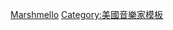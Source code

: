 {{Navbox musical artist
| name       = Marshmello
| title      = [[Marshmello]]
| bodyclass  = hlist
| background = non_vocal_instrumentalist
| above      = {{le|棉花糖音樂作品|Marshmello discography|音樂作品}}

| group1 = 錄音室專輯
| list1  =
* 《{{le|Joytime}}》
* 《{{le|Joytime II}}》
* 《{{le|Joytime III}}》

| group2 = 混音專輯
| list2  =
* 《{{le|Marshmello Fortnite Extended Set}}》

| group3 = 單曲
| list3  =
* {{单双书号转换|[[Alone (棉花糖歌曲)|Alone]]}}
* {{单双书号转换|{{le|Ritual (棉花糖歌曲)|Ritual (Marshmello song)|Ritual}}}}
* {{单双书号转换|{{le|Chasing Colors}}}}
* {{单双书号转换|{{le|Twinbow}}}}
* {{单双书号转换|{{le|Moving On (棉花糖歌曲)|Moving On (Marshmello song)|Moving On}}}}
* {{单双书号转换|[[沉默 (棉花糖歌曲)|沉默]]}}
* {{单双书号转换|[[狼 (席琳娜·戈梅茲和棉花糖歌曲)|狼]]}}
* {{单双书号转换|{{le|Spotlight (棉花糖和利爾·嘻哈鬥牛㹴歌曲)|Spotlight (Marshmello and Lil Peep song)|Spotlight}}}}
* {{单双书号转换|[[只是朋友]]}}
* {{单双书号转换|{{le|Everyday (Logic和棉花糖歌曲)|Everyday (Logic and Marshmello song)|Everyday}}}}
* {{单双书号转换|{{le|Fly (棉花糖歌曲)|Fly (Marshmello song)|Fly}}}}
* {{单双书号转换|{{le|You Can Cry}}}}
* {{单双书号转换|[[Happier (棉花糖和巴士底乐队歌曲)|Happier]]}}
* {{单双书号转换|{{le|Project Dreams}}}}
* {{单双书号转换|{{le|Sell Out (Marshmello and Svdden Death song)|Sell Out}}}}
* {{单双书号转换|{{le|Here with Me (棉花糖歌曲)|Here with Me (Marshmello song)|Here with Me}}}}
* {{单双书号转换|{{le|Light It Up (Marshmello, Tyga and Chris Brown song)|Light It Up (Marshmello, Tyga and Chris Brown song)|Light It Up}}}}
* {{单双书号转换|{{le|Rescue Me (棉花糖歌曲)|Rescue Me (Marshmello song)|Rescue Me}}}}
* {{单双书号转换|{{le|One Thing Right}}}}
* {{单双书号转换|{{le|Tongue Tied (Marshmello, Yungblud and Blackbear song)|Tongue Tied (Marshmello, Yungblud and Blackbear song)|Tongue Tied}}}}
* {{单双书号转换|{{le|Be Kind}}}}
* {{单双书号转换|{{le|Come & Go (Juice Wrld and Marshmello song)|Come & Go (Juice Wrld and Marshmello song)|Come & Go}}}}
* {{单双书号转换|{{le|OK Not to Be OK}}}}

| group4 = 其他歌曲
| list4  =
* {{单双书号转换|{{le|Danger (Migos和棉花糖歌曲)|Danger (Migos and Marshmello song)|Danger}}}}

| below= 
* {{Icon|Book}} [[Book:Marshmello|Book]]
}}
<noinclude>
{{collapsible option}}
[[Category:电子音乐家模板|Marshmello]]
[[Category:美國音樂家模板]]
</noinclude>